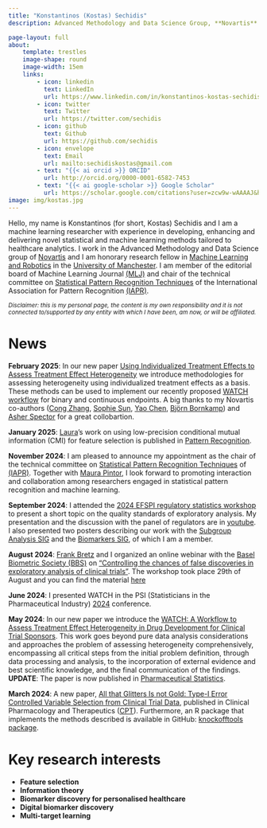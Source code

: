 ```yaml
---
title: "Konstantinos (Kostas) Sechidis"
description: Advanced Methodology and Data Science Group, **Novartis** <br> Honorary Research Fellow in Machine Learning and Robotics, **University of Manchester**

page-layout: full
about:
    template: trestles
    image-shape: round
    image-width: 15em
    links:
        - icon: linkedin
          text: LinkedIn
          url: https://www.linkedin.com/in/konstantinos-kostas-sechidis-19311657/
        - icon: twitter
          text: Twitter
          url: https://twitter.com/sechidis
        - icon: github
          text: Github
          url: https://github.com/sechidis
        - icon: envelope
          text: Email
          url: mailto:sechidiskostas@gmail.com
        - text: "{{< ai orcid >}} ORCID"
          url: http://orcid.org/0000-0001-6582-7453
        - text: "{{< ai google-scholar >}} Google Scholar"
          url: https://scholar.google.com/citations?user=zcw9w-wAAAAJ&hl=en
image: img/kostas.jpg
---
```


Hello, my name is Konstantinos (for short, Kostas) Sechidis and I am a machine learning researcher with experience in developing, enhancing and delivering novel statistical and machine learning methods tailored to healthcare analytics. I work in the Advanced Methodology and Data Science group of [Novartis](https://www.novartis.com/) and I am honorary research fellow in [Machine Learning and Robotics](https://www.cs.manchester.ac.uk/research/expertise/machine-learning-and-robotics/) in the [University of Manchester](https://www.manchester.ac.uk/). I am member of the editorial board of Machine Learning Journal [(MLJ)](https://link.springer.com/journal/10994/editorial-board) and chair of the technical committee on [Statistical Pattern Recognition Techniques](https://sites.google.com/view/iapr-tc1/home?pli=1) of the International Association for Pattern Recognition [(IAPR)](https://iapr.org/index.php).

<sup> *Disclaimer: this is my personal page, the content is my own responsibility and it is not connected to/supported by any entity with which I have been, am now, or will be affiliated.* </sup>

# News
**February 2025**: In our new paper [Using Individualized Treatment Effects to Assess Treatment Effect Heterogeneity](https://arxiv.org/abs/2502.00713) we introduce methodologies for assessing heterogeneity using individualized treatment effects as a basis. These methods can be used to implement our recently proposed [WATCH workflow](https://onlinelibrary.wiley.com/doi/full/10.1002/pst.2463) for binary and continuous endpoints. A big thanks to my Novartis co-authors ([Cong Zhang](https://www.linkedin.com/in/cong-zhang-58777514b/), [Sophie Sun](https://www.linkedin.com/in/sun-hui-sophie-b7628581/), [Yao Chen](https://www.linkedin.com/in/yao-chen-7967117b/), [Björn Bornkamp](https://scholar.google.de/citations?user=HX-5x8oAAAAJ)) and [Asher Spector](https://amspector100.github.io/) for a great collobartion.

**January 2025**: [Laura](https://www.researchgate.net/profile/Laura-Moran-Fernandez-2)'s work on using low-precision conditional mutual information (CMI) for feature selection is published in [Pattern Recognition](https://www.sciencedirect.com/science/article/pii/S0031320325000354?CMX_ID=&SIS_ID=&dgcid=STMJ_219742_AUTH_SERV_PA&utm_acid=244457521&utm_campaign=STMJ_219742_AUTH_SERV_PA&utm_in=DM537714&utm_medium=email&utm_source=AC_). 

**November 2024**: I am pleased to announce my appointment as the chair of the technical committee on [Statistical Pattern Recognition Techniques](https://sites.google.com/view/iapr-tc1/home?pli=1) of [(IAPR)](https://iapr.org/index.php). Together with [Maura Pintor](https://maurapintor.github.io/), I look forward to promoting interaction and collaboration among researchers  engaged in statistical pattern recognition and machine learning.

**September 2024**: I attended the  [2024 EFSPI regulatory statistics workshop](https://efspieurope.github.io/workshop/next.html) to present a short topic on the quality standards of exploratory analysis. My presentation and the discussion with the panel of regulators are in [youtube](https://www.youtube.com/watch?v=5vlTfHA43GI&t=5050s).
I also presented two posters describing our work with the [Subgroup Analysis SIG](https://psiweb.org/sigs-special-interest-groups/subgroup-analysis) and the [Biomarkers SIG](https://www.psiweb.org/sigs-special-interest-groups/biomarkers), of which I am a member. 

**August 2024**: [Frank Bretz](https://www.linkedin.com/in/frank-bretz-8510415/) and I organized an online webinar with the [Basel Biometric Society (BBS)](https://baselbiometrics.github.io/home/docs/) on ["Controlling the chances of false discoveries in exploratory analysis of clinical trials"](https://baselbiometrics.github.io/home/docs/upcoming/20240829/agenda.pdf). The workshop took place 29th of August and you can find the material [here](https://baselbiometrics.github.io/home/docs/events_past.html)

**June 2024**: I presented WATCH in the PSI (Statisticians in the Pharmaceutical Industry) [2024](https://www.psiweb.org/conferences/about-the-conference) conference.

**May 2024**: In our new paper we introduce the [WATCH: A Workflow to Assess Treatment Effect Heterogeneity in Drug Development for Clinical Trial Sponsors](https://arxiv.org/abs/2405.00859). This work goes beyond pure data analysis considerations and approaches the problem of assessing heterogeneity comprehensively, encompassing all critical steps from the initial problem definition, through data processing and analysis, to the incorporation of external evidence and best scientific knowledge, and the final communication of the findings. **UPDATE**: The paper is now published in [Pharmaceutical Statistics](https://onlinelibrary.wiley.com/doi/full/10.1002/pst.2463).

**March 2024**: A new paper, [All that Glitters Is not Gold: Type-I Error Controlled Variable Selection from Clinical Trial Data](https://ascpt.onlinelibrary.wiley.com/doi/full/10.1002/cpt.3211), published in Clinical Pharmacology and Therapeutics ([CPT](https://ascpt.onlinelibrary.wiley.com/journal/15326535)). Furthermore, an R package that implements the methods described is available in GitHub: [knockofftools package](https://github.com/Novartis/knockofftools/tree/main).


```{=html}
<!--

**April 2024**: Together with [Mark Baillie](https://bailliem.github.io), [Frank Bretz](https://www.linkedin.com/in/frank-bretz-8510415) and [Prashanti Goswami](https://www.linkedin.com/in/prashanti-goswami-she-her-15a52110/) we organise the [Data science thinking: making an impact](https://datascience-thinking.github.io/) workshop in [AMLD 2024](https://2024.appliedmldays.org/).

**April 2024**: There is a PhD opportunity by [Gavin Brown](https://profgavinbrown.github.io/) in the UKRI AI Center for Doctoral Training (CDT) in Decision Making for Complex Systems (jointly run between the University of Manchester and the University of Cambridge). The [project](https://ai-decisions-cdt.github.io/hugo-pages/talk/2024_causaleffects_brown_sechidis_bretz/) will focus on the areas of causality and information geometry, with the main objective to study the statistical properties of various causal effect measures and understand/reduce their inherent uncertainty. [Frank Bretz](https://www.linkedin.com/in/frank-bretz-8510415/) and I will also co-supervise/advise the student.

**Nov 2023**: Gave an invited presentation in the European Statistical Forum. This year's topic was: [Statistical Methodology in Precision Medicine and the role of Artificial Intelligence](https://lsacademy.com/en/product/european-statistical-forum-4/).

**Sep 2023**: Present our work on controlled biomarker discovery in the [5th Conference of the Central European Network (CEN)](https://cen2023.github.io/home/index.html).

**Jan 2023**: I have been appointed vice-chair of the technical committee on [Statistical Pattern Recognition Techniques](https://sites.google.com/view/iapr-tc1/home?pli=1) of the International Association for Pattern Recognition [(IAPR)](https://iapr.org/index.php).

**Dec 2022**: Our paper on benchmarking methods for characterising treatment effect heterogeneity in clinical trials published in [Biometrical Journal](https://onlinelibrary.wiley.com/doi/full/10.1002/bimj.202100337). If you are interested on simulating datasets of heterogeneous treatment effects you can check our [benchtm](https://github.com/Sophie-Sun/benchtm) package.

**Sep 2021**: [Lasse Hansen](https://lassehansen.me/)'s work on assessing depression using speech emotion recognition systems is available in [biorxiv](https://www.biorxiv.org/content/10.1101/2021.09.01.458536v1). For those interested, Lasse's has a [twitter thread](https://twitter.com/HansenLasse94/status/1434789476623060993) that summarizes some of the main points of the paper.

**Aug 2021**: On September 13th, together with colleagues from industry and academia, we organise the second edition of [PharML](https://sites.google.com/view/pharml2021/) workshop,  colocated with [ECML-PKDD 2021](https://2021.ecmlpkdd.org/). Check the exciting program [here](https://sites.google.com/view/pharml2021/program). 

**Jul 2021**: The paper on using knockoffs for controlled predictive biomarker identification has just been published in [Statistics in Medicine](https://onlinelibrary.wiley.com/doi/10.1002/sim.9134). For those interested, check out an earlier [work](https://onlinelibrary.wiley.com/doi/full/10.1002/sim.8955) from our group (Advanced Methodology and Data Science in Novartis) where the sequential knockoffs algorithm was introduced.

Apr 2021: The paper of my post-doc in Roche is published and open access in Artificial Intelligence in Medicine.

Oct 2020: I am now member of the editorial board of the Machine Learning Journal (MLJ). I also joined the Subgroup Analysis special interest group, which is sponsored by the European Federation of Statisticians in the Pharmaceutical Industry (EFSPI) and the Statisticians in the Pharmaceutical Industry (PSI) organisation.

Sept 2020: On the September 18th I will present on the Statistical Learning workshop organised by the Data Mining and Machine Learning group of the University of Geneva. The aim of the workshop is to bring together the research communities of statistics and machine learning to foster a discussion between the two fields and develop research synergies. For more details and registration see here.

June 2020: I joined Novartis’ Advanced Methodology and Data Science (AMDS) group, where I focus on developing novel machine learning methods with the aim of improving drug development in multiple projects. Furthermore, in collaboration with data scientists and biostatisticians, we work to ensure that state-of-the-art statistical and machine learning methods are used at the trial and project level.

-->
```
# Key research interests

-   **Feature selection**
-   **Information theory**
-   **Biomarker discovery for personalised healthcare**
-   **Digital biomarker discovery**
-   **Multi-target learning**
